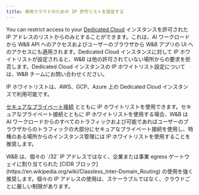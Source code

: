 ```yaml
---
title: 専用クラウドのための IP 許可リストを設定する
---
```


You can restrict access to your [Dedicated Cloud](/ja/platform/hosting/hosting-options/dedicated_cloud) インスタンスを許可された IP アドレスのリストからのみとすることができます。これは、AI ワークロードから W&B API へのアクセスおよびユーザーのブラウザから W&B アプリの UI へのアクセスにも適用されます。Dedicated Cloud インスタンスに対して IP ホワイトリストが設定されると、W&B は他の許可されていない場所からの要求を拒否します。Dedicated Cloud インスタンスの IP ホワイトリスト設定については、W&B チームにお問い合わせください。

IP ホワイトリストは、AWS、GCP、Azure 上の Dedicated Cloud インスタンスで利用可能です。

[セキュアなプライベート接続](/ja/platform/hosting/data-security/private-connectivity/) とともに IP ホワイトリストを使用できます。セキュアなプライベート接続とともに IP ホワイトリストを使用する場合、W&B は AI ワークロードからのすべてのトラフィックおよび可能であればユーザーのブラウザからのトラフィックの大部分にセキュアなプライベート接続を使用し、特権のある場所からのインスタンス管理には IP ホワイトリストを使用することを推奨します。

<Warning>
W&B は、個々の `/32` IP アドレスではなく、企業または事業 egress ゲートウェイに割り当てられた [CIDR ブロック](https://en.wikipedia.org/wiki/Classless_Inter-Domain_Routing) の使用を強く推奨します。個々の IP アドレスの使用は、スケーラブルではなく、クラウドごとに厳しい制限があります。
</Warning>